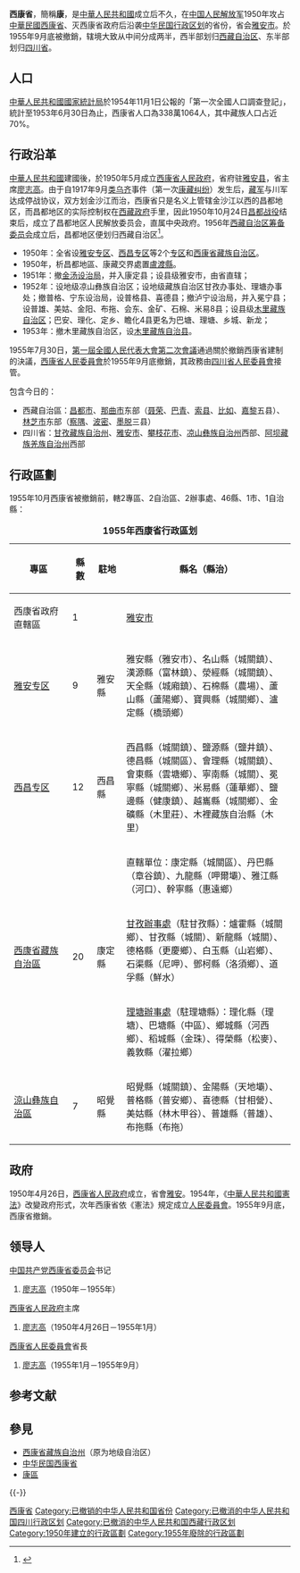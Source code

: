 {{NOT|西康省藏族自治區}}
{{Infobox Former Subdivision
|native_name = 
|conventional_long_name = 西康省
|common_name = 康
|subdivision = [[省|省]]
|nation = {{PRC}}
|year_start = 1950年
|event_start = 
|date_start = 
|year_end = 1955年
|event_end = 
|date_end = 
|p1 = 西康省
|flag_p1 = Flag_of_the_Republic_of_China.svg
|s1 = 四川省
|flag_s1 = Flag of the People's Republic of China.svg
|s2 = 西藏自治区
|flag_s2 = Flag of the People's Republic of China.svg
|s3 = 东北边境特区
|flag_s3 = Flag of India.svg
|image_flag = 
|image_coat = 
|image_map = PRC-Xikang.png
|image_map_caption = 西康省
|capital = [[雅安市|雅安市]]
|common_languages       =
|stat_year1             = 
|stat_area1             = 451521
|stat_pop1              = 3381064
|today = {{flag|PRC}} [[西藏自治區|西藏自治區]]<br/>[[四川省|四川省]]<br/>{{flag|India}}[[阿魯納恰爾邦|阿魯納恰爾邦]]（中印争议）
}}

'''西康省'''，簡稱'''康'''，是[[中華人民共和國|中華人民共和國]]成立后不久，在[[中国人民解放军|中国人民解放军]]1950年攻占[[中華民國|中華民國]][[西康省|西康省]]、灭西康省政府后沿袭[[中华民国行政区划|中华民国行政区划]]的省份，省会[[雅安市|雅安市]]。於1955年9月底被撤銷，辖境大致从中间分成两半，西半部划归[[西藏自治区|西藏自治区]]、东半部划归[[四川省|四川省]]。

== 人口 ==
[[中華人民共和國國家統計局|中華人民共和國國家統計局]]於1954年11月1日公報的「第一次全國人口調查登記」，統計至1953年6月30日為止，西康省人口為338萬1064人，其中藏族人口占近70%。

== 行政沿革 ==
[[中華人民共和國|中華人民共和國]]建國後，於1950年5月成立[[西康省人民政府|西康省人民政府]]，省府驻[[雅安市|雅安县]]，省主席[[廖志高|廖志高]]。由于自1917年9月[[类乌齐县|类乌齐]]事件（第一次[[康藏边界纠纷|康藏纠纷]]）发生后，[[藏军|藏军]]与川军达成停战协议，双方划金沙江而治，西康省只是名义上管辖金沙江以西的昌都地区，而昌都地区的实际控制权在[[噶廈|西藏政府]]手里，因此1950年10月24日[[昌都战役|昌都战役]]结束后，成立了昌都地区人民解放委员会，直属中央政府。1956年[[西藏自治区筹备委员会|西藏自治区筹备委员会]]成立后，昌都地区便划归西藏自治区<ref>{{Cite web|title=中央人民政府直辖昌都地区人民解放委员会问题研究|url=http://www.iccs.cn/contents/401/12262.html|access-date=2013-05-11|archive-url=https://web.archive.org/web/20160304095159/http://www.iccs.cn/contents/401/12262.html|archive-date=2016-03-04|dead-url=unfit}}</ref>。

* 1950年：全省设[[雅安专区|雅安专区]]、[[西昌专区|西昌专区]]等2个[[专区|专区]]和[[西康省藏族自治州|西康省藏族自治区]]。
* 1950年，析昌都地區、康藏交界處置[[盧渡縣|盧渡縣]]。
* 1951年：撤[[金汤设治局|金汤设治局]]，并入康定县；设县级雅安市，由省直辖；
* 1952年：设地级凉山彝族自治区；设地级藏族自治区甘孜办事处、理塘办事处；撤普格、宁东设治局，设普格县、喜德县；撤泸宁设治局，并入冕宁县；设普雄、美姑、金阳、布拖、会东、金矿、石棉、米易8县；设县级[[木里藏族自治区|木里藏族自治区]]；巴安、理化、定乡、瞻化4县更名为巴塘、理塘、乡城、新龙；
* 1953年：撤木里藏族自治区，设[[木里藏族自治县|木里藏族自治县]]。

{{Wikisource|中华人民共和国第一届全国人民代表大会第二次会议关于撤销热河省、西康省并修改中华人民共和国地方各级人民代表大会和地方各级人民委员会组织法第二十五条第二款第一项规定的决议}}
1955年7月30日，[[第一屆全國人民代表大會第二次會議|第一屆全國人民代表大會第二次會議]]通過關於撤銷西康省建制的決議，[[西康省人民委員會|西康省人民委員會]]於1955年9月底撤銷，其政務由[[四川省人民委員會|四川省人民委員會]]接管。

包含今日的：
* 西藏自治區：[[昌都市|昌都市]]、[[那曲市|那曲市]]东部（[[聂荣县|聂荣]]、[[巴青县|巴青]]、[[索县|索县]]、[[比如县|比如]]、[[嘉黎县|嘉黎]]五县）、[[林芝市|林芝市]]东部（[[察隅县|察隅]]、[[波密县|波密]]、[[墨脱县|墨脱]]三县）
* 四川省：[[甘孜藏族自治州|甘孜藏族自治州]]、[[雅安市|雅安市]]、[[攀枝花市|攀枝花市]]、[[凉山彝族自治州|凉山彝族自治州]]西部、[[阿坝藏族羌族自治州|阿坝藏族羌族自治州]]西部

== 行政區劃 ==
1955年10月西康省被撤銷前，轄2專區、2自治區、2辦事處、46縣、1市、1自治縣：

{| align=center class="wikitable" style="width: 85%; font-size: 85%; text-align: center"
|-
|+ '''1955年西康省行政區划'''
|-
! 專區 !! 縣數 !! 駐地 !! style="width: 60%" | 縣名（縣治）
|-
| 西康省政府直轄區 || 1 || 　 || [[雅安市|雅安市]]
|-
|[[雅安专区|雅安专区]]|| 9 || 雅安縣 ||雅安縣（雅安市）、名山縣（城關鎮）、漢源縣（富林鎮）、滎經縣（城關鎮）、天全縣（城廂鎮）、石棉縣（農場）、蘆山縣（蘆陽鄉）、寶興縣（城關鄉）、瀘定縣（橋頭鄉）
|-
|[[西昌专区|西昌专区]]|| 12 || 西昌縣 || 西昌縣（城關鎮）、鹽源縣（鹽井鎮）、德昌縣（城關區）、會理縣（城關鎮）、會東縣（雲塘鄉）、寧南縣（城關）、冕寧縣（城關鄉）、米易縣（蓮華鄉）、鹽邊縣（健康鎮）、越巂縣（城關鄉）、金礦縣（木里莊）、木裡藏族自治縣（木里）
|-
|rowspan="3"| [[西康省藏族自治區|西康省藏族自治區]]
|rowspan="3"| 20
|rowspan="3"| 康定縣 
| 直轄單位：康定縣（城關區）、丹巴縣（章谷鎮）、九龍縣（呷爾壩）、雅江縣（河口）、幹寧縣（惠遠鄉）
|-
|[[甘孜辦事處|甘孜辦事處]]（駐甘孜縣）：爐霍縣（城關鄉）、甘孜縣（城關）、新龍縣（城關）、德格縣（更慶鄉）、白玉縣（山岩鄉）、石渠縣（尼呷）、鄧柯縣（洛須鄉）、道孚縣（鮮水）
|-
|[[理塘辦事處|理塘辦事處]]（駐理塘縣）：理化縣（理塘）、巴塘縣（中區）、鄉城縣（河西鄉）、稻城縣（金珠）、得榮縣（松麥）、義敦縣（濯拉鄉）
|-
|[[涼山彝族自治區|涼山彝族自治區]] || 7 || 昭覺縣 ||昭覺縣（城關鎮）、金陽縣（天地壩）、普格縣（普安鄉）、喜德縣（甘相營）、美姑縣（林木甲谷）、普雄縣（普雄）、布拖縣（布拖）
|}

== 政府 ==
{{Main|西康省人民政府}}

1950年4月26日，[[西康省人民政府|西康省人民政府]]成立，省會[[雅安|雅安]]。1954年，《[[中華人民共和國憲法|中華人民共和國憲法]]》改變政府形式，次年西康省依《憲法》規定成立[[人民委員會|人民委員會]]。1955年9月底，西康省撤銷。

== 领导人 ==
{{Main|西康省行政首長列表}}
; [[中国共产党西康省委员会|中国共产党西康省委员会]]书记
# [[廖志高|廖志高]]（1950年－1955年）

; [[西康省人民政府|西康省人民政府]]主席
# [[廖志高|廖志高]]（1950年4月26日－1955年1月）

; [[西康省人民委員會|西康省人民委員會]]省長
# [[廖志高|廖志高]]（1955年1月－1955年9月）

== 参考文献 ==
{{Reflist}}

== 參見 ==
* [[西康省藏族自治州|西康省藏族自治州]]（原为地级自治区）
* [[西康省|中华民国西康省]]
* [[康區|康區]]

{{-}}
{{中华人民共和国省级以上行政区变动}}
{{西康行政长官}}
{{四川区划}}
{{康区}}
{{中国传统地理大区|ROC}}

{{DEFAULTSORT:Xikang西康}}
[[Category:西康省|]]
[[Category:已撤销的中华人民共和国省份|Category:已撤销的中华人民共和国省份]]
[[Category:已撤消的中华人民共和国四川行政区划|Category:已撤消的中华人民共和国四川行政区划]]
[[Category:已撤消的中华人民共和国西藏行政区划|Category:已撤消的中华人民共和国西藏行政区划]]
[[Category:1950年建立的行政區劃|Category:1950年建立的行政區劃]]
[[Category:1955年廢除的行政區劃|Category:1955年廢除的行政區劃]]